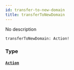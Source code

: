 ```yaml
---
id: transfer-to-new-domain
title: transferToNewDomain
---
```


No description

```graphql
transferToNewDomain: Action!

```

### Type

#### [`Action`](/graphql/objects/action)

